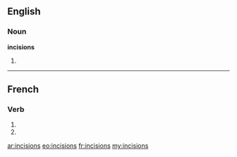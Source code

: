 ==English==

===Noun===
'''incisions'''

# {{plural of|[[incision]]}}

----

==French==

===Verb===
{{fr-verb-form}}

# {{conjugation of|inciser||1|p|imperf|ind|lang=fr}}
# {{conjugation of|inciser||1|p|pres|sub|lang=fr}}

[[ar:incisions]]
[[eo:incisions]]
[[fr:incisions]]
[[my:incisions]]